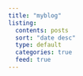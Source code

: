 ```yaml
---
title: "myblog"
listing:
  contents: posts
  sort: "date desc"
  type: default
  categories: true
  feed: true
---
```

